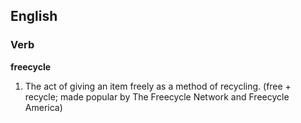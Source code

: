 ==English==
===Verb===
'''freecycle'''
# The act of giving an item freely as a method of recycling. (free + recycle; made popular by The Freecycle Network and Freecycle America)